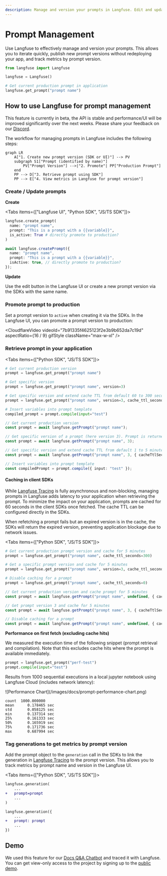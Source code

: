 ```yaml
---
description: Manage and version your prompts in Langfuse. Edit and update them via the UI and SDK. Retrieve the production version via the SDKs.
---
```



# Prompt Management

Use Langfuse to effectively manage and version your prompts. This allows you to iterate quickly, publish new prompt versions without redeploying your app, and track metrics by prompt version. 

```python
from langfuse import Langfuse

langfuse = Langfuse()

# Get current production prompt in application
langfuse.get_prompt("prompt name")
```

## How to use Langfuse for prompt management

<Callout type="info">

This feature is currently in beta, the API is stable and performance/UI will be improved significantly over the next weeks. Please share your feedback on our [Discord](/discord).

</Callout>

The workflow for managing prompts in Langfuse includes the following steps:

```mermaid
graph LR
    A["1. Create new prompt version (SDK or UI)"] --> PV
    subgraph S1["Prompt (identified by name)"]
        PV["Prompt Version"] -->|"2. Promote"| PP["Production Prompt"]
    end
    PP --> D["3. Retrieve prompt using SDK"]
    PP --> E["4. View metrics in Langfuse for prompt version"]
```

### Create / Update prompts

**Create**

<Tabs items={["Langfuse UI", "Python SDK", "JS/TS SDK"]}>
<Tab>

<CloudflareVideo
  videoId="3c9bf36417e79dd2d68c3bba2a8f0a98"
  aspectRatio={1.24}
  gifStyle
  className="max-w-xl"
/>

</Tab>
<Tab>

```python
langfuse.create_prompt(
  name: "prompt name",
  prompt: "This is a prompt with a {{variable}}",
  is_active: True # directly promote to production?
)
```

</Tab>

<Tab>

```typescript
await langfuse.createPrompt({
  name: "prompt name",
  prompt: "This is a prompt with a {{variable}}",
  isActive: true, // directly promote to production?
});
```

</Tab>

</Tabs>

**Update**

Use the edit button in the Langfuse UI or create a new prompt version via the SDKs with the same name.

### Promote prompt to production

Set a prompt version to `active` when creating it via the SDKs. In the Langfuse UI, you can promote a prompt version to production:

<CloudflareVideo
  videoId="7b91335f4625123f2e3b9b652da7c19d"
  aspectRatio={16 / 9}
  gifStyle
  className="max-w-xl"
/>

### Retrieve prompt in your application

<Tabs items={["Python SDK", "JS/TS SDK"]}>
<Tab>

```python
# Get current production version
prompt = langfuse.get_prompt("prompt name")

# Get specific version 
prompt = langfuse.get_prompt("prompt name", version=3)

# Get specific version and extend cache TTL from default 60 to 300 seconds
prompt = langfuse.get_prompt("prompt name", version=3, cache_ttl_seconds=300)

# Insert variables into prompt template
compiled_prompt = prompt.compile(input="test")
```

</Tab>

<Tab>

```typescript
// Get current production version
const prompt = await langfuse.getPrompt("prompt name");

// Get specific version of a prompt (here version 3). Prompt is returned even if not active.
const prompt = await langfuse.getPrompt("prompt name", 3);

// Get specific version and extend cache TTL from default 1 to 5 minutes
const prompt = await langfuse.getPrompt("prompt name", 3, { cacheTtlSeconds: 300 });

// Insert variables into prompt template
const compiledPrompt = prompt.compile({ input: "test" });
```

</Tab>

</Tabs>

#### Caching in client SDKs

While [Langfuse Tracing](/docs/tracing) is fully asynchronous and non-blocking, managing prompts in Langfuse adds latency to your application when retrieving the prompt. To minimize the impact on your application, prompts are cached for 60 seconds in the client SDKs once fetched. The cache TTL can be configured directly in the SDKs. 

<Callout type="info">

When refetching a prompt fails but an expired version is in the cache, the SDKs will return the expired version, preventing application blockage due to network issues.

</Callout>

<Tabs items={["Python SDK", "JS/TS SDK"]}>
<Tab>

```python
# Get current production prompt version and cache for 5 minutes
prompt = langfuse.get_prompt("prompt name", cache_ttl_seconds=300)

# Get a specific prompt version and cache for 5 minutes
prompt = langfuse.get_prompt("prompt name", version=3, cache_ttl_seconds=300)

# Disable caching for a prompt
prompt = langfuse.get_prompt("prompt name", cache_ttl_seconds=0)
```

</Tab>

<Tab>

```typescript
// Get current production version and cache prompt for 5 minutes
const prompt = await langfuse.getPrompt("prompt name", undefined, { cacheTtlSeconds: 300 });

// Get prompt version 3 and cache for 5 minutes
const prompt = await langfuse.getPrompt("prompt name", 3, { cacheTtlSeconds: 300 });

// Disable caching for a prompt
const prompt = await langfuse.getPrompt("prompt name", undefined, { cacheTtlSeconds: 0 });
```

</Tab>

</Tabs>

**Performance on first fetch (excluding cache hits)**

We measured the execution time of the following snippet (prompt retrieval and compilation). Note that this excludes cache hits where the prompt is available immediately.

```python
prompt = langfuse.get_prompt("perf-test")
prompt.compile(input="test")
```

Results from 1000 sequential executions in a local jupyter notebook using Langfuse Cloud (includes network latency):

<div className="sm:grid sm:grid-cols-2 gap-4">

<Frame className="max-w-md">
  ![Performance Chart](/images/docs/prompt-performance-chart.png)
</Frame>

```
count  1000.000000
mean      0.178465 sec
std       0.058125 sec
min       0.137314 sec
25%       0.161333 sec
50%       0.165919 sec
75%       0.171736 sec
max       0.687994 sec
```

</div>

### Tag generations to get metrics by prompt version

Add the prompt object to the `generation` call in the SDKs to link the generation in [Langfuse Tracing](/docs/tracing) to the prompt version. This allows you to track metrics by prompt name and version in the Langfuse UI.

<Tabs items={["Python SDK", "JS/TS SDK"]}>
<Tab>

```diff
langfuse.generation(
    ...
+   prompt=prompt
    ...
)
```

</Tab>

<Tab>

```diff
langfuse.generation({
    ...
+   prompt: prompt
    ...
})
```

</Tab>

</Tabs>

## Demo

We used this feature for our [Docs Q&A Chatbot](/docs/qa-chatbot) and traced it with Langfuse. You can get view-only access to the project by signing up to the [public demo](/demo).
